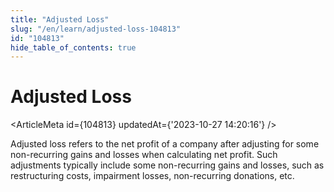 ```yaml
---
title: "Adjusted Loss"
slug: "/en/learn/adjusted-loss-104813"
id: "104813"
hide_table_of_contents: true
---
```



# Adjusted Loss

<ArticleMeta id={104813} updatedAt={'2023-10-27 14:20:16'} />
<div className='border-solid border-b border-t-0 my-4 border-[var(--ifm-color-gray-300)]' />

Adjusted loss refers to the net profit of a company after adjusting for some non-recurring gains and losses when calculating net profit. Such adjustments typically include some non-recurring gains and losses, such as restructuring costs, impairment losses, non-recurring donations, etc.
